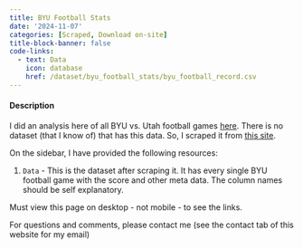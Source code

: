 ```yaml
---
title: BYU Football Stats
date: '2024-11-07'
categories: [Scraped, Download on-site]
title-block-banner: false
code-links:
  - text: Data
    icon: database
    href: /dataset/byu_football_stats/byu_football_record.csv
---
```


#### Description

I did an analysis here of all BYU vs. Utah football games [here](https://mormonmetrics.substack.com/p/byu-vs-utah). There is no dataset (that I know of) that has this data. So, I scraped it from [this site](https://byucougars.com/results).

On the sidebar, I have provided the following resources:

1. `Data` - This is the dataset after scraping it. It has every single BYU football game with the score and other meta data. The column names should be self explanatory.

:::{.callout-note}
Must view this page on desktop - not mobile - to see the links.
:::

For questions and comments, please contact me (see the contact tab of this website for my email)
